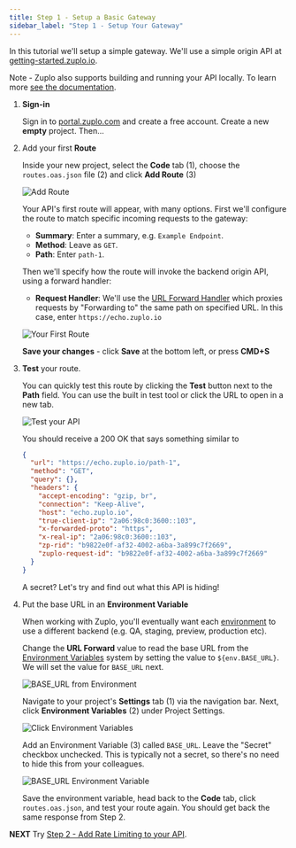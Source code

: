 ```yaml
---
title: Step 1 - Setup a Basic Gateway
sidebar_label: "Step 1 - Setup Your Gateway"
---
```


<QuickstartPicker
  mode="portal"
  alternateLink="/articles/step-1-setup-basic-gateway-local"
/>

In this tutorial we'll setup a simple gateway. We'll use a simple origin API at
[getting-started.zuplo.io](https://getting-started.zuplo.io).

Note - Zuplo also supports building and running your API locally. To learn more
[see the documentation](./local-development.mdx).

<Stepper>

1. **Sign-in**

   Sign in to [portal.zuplo.com](https://portal.zuplo.com) and create a free
   account. Create a new **empty** project. Then...

1. Add your first **Route**

   Inside your new project, select the **Code** tab (1), choose the
   `routes.oas.json` file (2) and click **Add Route** (3)

   ![Add Route](../../public/media/step-1-setup-basic-gateway/add-route.png)

   Your API's first route will appear, with many options. First we'll configure
   the route to match specific incoming requests to the gateway:
   - **Summary**: Enter a summary, e.g. `Example Endpoint`.
   - **Method**: Leave as `GET`.
   - **Path**: Enter `path-1`.

   Then we'll specify how the route will invoke the backend origin API, using a
   forward handler:
   - **Request Handler**: We'll use the
     [URL Forward Handler](../handlers/url-forward.mdx) which proxies requests
     by "Forwarding to" the same path on specified URL. In this case, enter
     `https://echo.zuplo.io`

   ![Your First Route](../../public/media/step-1-setup-basic-gateway/image-14.png)

   **Save your changes** - click **Save** at the bottom left, or press **CMD+S**

1. **Test** your route.

   You can quickly test this route by clicking the **Test** button next to the
   **Path** field. You can use the built in test tool or click the URL to open
   in a new tab.

   <ModalScreenshot>

   ![Test your API](../../public/media/step-1-setup-basic-gateway/image-15.png)

   </ModalScreenshot>

   You should receive a 200 OK that says something similar to

   ```json
   {
     "url": "https://echo.zuplo.io/path-1",
     "method": "GET",
     "query": {},
     "headers": {
       "accept-encoding": "gzip, br",
       "connection": "Keep-Alive",
       "host": "echo.zuplo.io",
       "true-client-ip": "2a06:98c0:3600::103",
       "x-forwarded-proto": "https",
       "x-real-ip": "2a06:98c0:3600::103",
       "zp-rid": "b9822e0f-af32-4002-a6ba-3a899c7f2669",
       "zuplo-request-id": "b9822e0f-af32-4002-a6ba-3a899c7f2669"
     }
   }
   ```

   A secret? Let's try and find out what this API is hiding!

1. Put the base URL in an **Environment Variable**

   When working with Zuplo, you'll eventually want each
   [environment](/docs/articles/environments) to use a different backend (e.g.
   QA, staging, preview, production etc).

   Change the **URL Forward** value to read the base URL from the
   [Environment Variables](/docs/articles/environment-variables) system by
   setting the value to `${env.BASE_URL}`. We will set the value for `BASE_URL`
   next.

   ![BASE_URL from Environment](../../public/media/step-1-setup-basic-gateway/image-8.png)

   Navigate to your project's **Settings** tab (1) via the navigation bar. Next,
   click **Environment Variables** (2) under Project Settings.

   ![Click Environment Variables](../../public/media/step-1-setup-basic-gateway/set-env-var.png)

   Add an Environment Variable (3) called `BASE_URL`. Leave the "Secret"
   checkbox unchecked. This is typically not a secret, so there's no need to
   hide this from your colleagues.

   <ModalScreenshot>

   ![BASE_URL Environment Variable](../../public/media/step-1-setup-basic-gateway/env-var.png)

   </ModalScreenshot>

   Save the environment variable, head back to the **Code** tab, click
   `routes.oas.json`, and test your route again. You should get back the same
   response from Step 2.

</Stepper>

**NEXT** Try
[Step 2 - Add Rate Limiting to your API](./step-2-add-rate-limiting.mdx).
